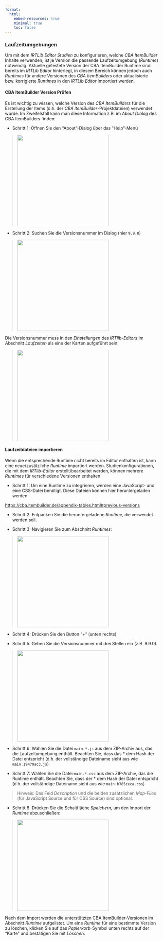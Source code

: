 ```yaml
---
format:
  html:
    embed-resources: true
    minimal: true 
    toc: false
---
```


### Laufzeitumgebungen

Um mit dem *IRTLib Editor* *Studien* zu konfigurieren, welche *CBA ItemBuilder* Inhalte verwenden, ist je Version die passende Laufzeitumgebung (*Runtime*) notwendig. Aktuelle getestete Version der CBA ItemBuilder Runtime sind bereits im *IRTLib Editor* hinterlegt, in diesem Bereich können jedoch auch *Runtimes* für andere Versionen des *CBA ItemBuilders* oder aktualisierte bzw. korrigierte *Runtimes* in den *IRTLib Editor* importiert werden.


#### CBA ItemBuilder Version Prüfen

Es ist wichtig zu  wissen, welche Version des *CBA ItemBuilders* für die Erstellung der Items (d.h. der *CBA ItemBuilder*-Projektdateien) verwendet wurde. Im Zweifelsfall kann man diese Information z.B. im *About Dialog* des CBA ItemBuilders finden:

* Schritt 1: Öffnen Sie den "About"-Dialog über das "Help"-Menü

> ![](img/screenshot-ib-version-01.png){width="300" fig-align="left"}

* Schritt 2: Suchen Sie die Versionsnummer im Dialog (hier `9.9.0`)

> ![](img/screenshot-ib-version-02.png){width="300" fig-align="left"}

Die Versionsnummer muss in den *Einstellungen* des *IRTlib-Editors* im Abschnitt *Laufzeiten* als eine der Karten aufgeführt sein:

> ![](img/screenshot-ib-version-03.png){width="300" fig-align="left"}

#### Laufzeitdateien importieren

Wenn die entsprechende Runtime nicht bereits im Editor enthalten ist, kann eine neue/zusätzliche *Runtime* importiert werden. Studienkonfigurationen, die mit dem *IRTlib-Editor* erstellt/bearbeitet werden, können mehrere *Runtimes* für verschiedene Versionen enthalten.

* Schritt 1: Um eine Runtime zu integrieren, werden eine JavaScript- und eine CSS-Datei benötigt. Diese Dateien können hier heruntergeladen werden:

<a href="https://cba.itembuilder.de/appendix-tables.html#previous-versions" target="_new">https://cba.itembuilder.de/appendix-tables.html#previous-versions</a>

* Schritt 2: Entpacken Sie die heruntergeladene *Runtime*, die verwendet werden soll. 

* Schritt 3: Navigieren Sie zum Abschnitt *Runtimes*:

> ![](img/screenshot-import-runtime-01-DEU.png){width="300" fig-align="left"}

* Schritt 4: Drücken Sie den Button "+" (unten rechts)

* Schritt 5: Geben Sie die Versionsnummer mit drei Stellen ein (z.B. 9.9.0):

> ![](img/screenshot-import-runtime-02-DEU.png){width="300" fig-align="left"}

* Schritt 6: Wählen Sie die Datei `main.*.js` aus dem ZIP-Archiv aus, das die Laufzeitumgebung enthält. Beachten Sie, dass das * dem Hash der Datei entspricht (d.h. der vollständige Dateiname sieht aus wie `main.19479ac3.js`)


* Schritt 7: Wählen Sie die Datei `main.*.css` aus dem ZIP-Archiv, das die Runtime enthält. Beachten Sie, dass der * dem Hash der Datei entspricht (d.h. der vollständige Dateiname sieht aus wie `main.b765ceca.css`)

> Hinweis: Das Feld *Description* und die beiden zusätzlichen *Map-Files* (für JavaScript Source und für CSS Source) sind optional.

* Schritt 8: Drücken Sie die Schaltfläche *Speichern*, um den Import der *Runtime* abzuschließen:

> ![](img/screenshot-import-runtime-03-DEU.png){width="300" fig-align="left"}

Nach dem Import werden die unterstützten CBA ItemBuilder-Versionen im Abschnitt *Runtime* aufgelistet. Um eine *Runtime* für eine bestimmte Version zu löschen, klicken Sie auf das *Papierkorb*-Symbol unten rechts auf der "Karte" und bestätigen Sie mit *Löschen*.

